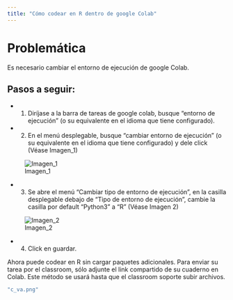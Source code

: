 ```yaml
---
title: "Cómo codear en R dentro de google Colab"
---
```

# Problemática

Es necesario cambiar el entorno de ejecución de google Colab.

## Pasos a seguir:

- 1. Diríjase a la barra de tareas de google colab, busque "entorno de ejecución" (o su equivalente en el idioma que tiene configurado).

- 2. En el menú desplegable, busque "cambiar entorno de ejecución" (o su equivalente en el idioma que tiene configurado) y dele click (Véase Imagen_1)

![Imagen_1](images/screenshot_1.png)

- 3. Se abre el menú "Cambiar tipo de entorno de ejecución", en la casilla desplegable debajo de "Tipo de entorno de ejecución", cambie la casilla por default "Python3" a "R" (Véase Imagen 2)

![Imagen_2](images/screenshot_2.png)

- 4. Click en guardar.

Ahora puede codear en R sin cargar paquetes adicionales. Para enviar su tarea por el classroom, sólo adjunte el link compartido de su cuaderno en Colab. Este método se usará hasta que el classroom soporte subir archivos.

```r
"c_va.png"
```

